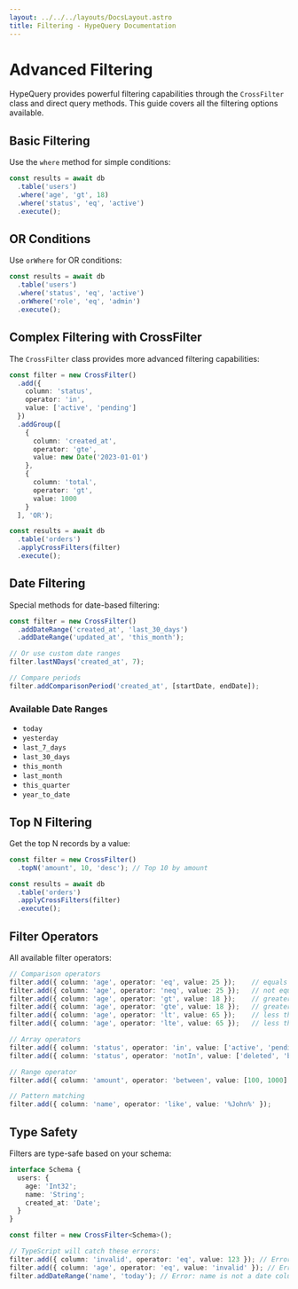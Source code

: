 ```yaml
---
layout: ../../../layouts/DocsLayout.astro
title: Filtering - HypeQuery Documentation
---
```


# Advanced Filtering

HypeQuery provides powerful filtering capabilities through the `CrossFilter` class and direct query methods. This guide covers all the filtering options available.

## Basic Filtering

Use the `where` method for simple conditions:

```typescript
const results = await db
  .table('users')
  .where('age', 'gt', 18)
  .where('status', 'eq', 'active')
  .execute();
```

## OR Conditions

Use `orWhere` for OR conditions:

```typescript
const results = await db
  .table('users')
  .where('status', 'eq', 'active')
  .orWhere('role', 'eq', 'admin')
  .execute();
```

## Complex Filtering with CrossFilter

The `CrossFilter` class provides more advanced filtering capabilities:

```typescript
const filter = new CrossFilter()
  .add({
    column: 'status',
    operator: 'in',
    value: ['active', 'pending']
  })
  .addGroup([
    {
      column: 'created_at',
      operator: 'gte',
      value: new Date('2023-01-01')
    },
    {
      column: 'total',
      operator: 'gt',
      value: 1000
    }
  ], 'OR');

const results = await db
  .table('orders')
  .applyCrossFilters(filter)
  .execute();
```

## Date Filtering

Special methods for date-based filtering:

```typescript
const filter = new CrossFilter()
  .addDateRange('created_at', 'last_30_days')
  .addDateRange('updated_at', 'this_month');

// Or use custom date ranges
filter.lastNDays('created_at', 7);

// Compare periods
filter.addComparisonPeriod('created_at', [startDate, endDate]);
```

### Available Date Ranges

- `today`
- `yesterday`
- `last_7_days`
- `last_30_days`
- `this_month`
- `last_month`
- `this_quarter`
- `year_to_date`

## Top N Filtering

Get the top N records by a value:

```typescript
const filter = new CrossFilter()
  .topN('amount', 10, 'desc'); // Top 10 by amount

const results = await db
  .table('orders')
  .applyCrossFilters(filter)
  .execute();
```

## Filter Operators

All available filter operators:

```typescript
// Comparison operators
filter.add({ column: 'age', operator: 'eq', value: 25 });    // equals
filter.add({ column: 'age', operator: 'neq', value: 25 });   // not equals
filter.add({ column: 'age', operator: 'gt', value: 18 });    // greater than
filter.add({ column: 'age', operator: 'gte', value: 18 });   // greater than or equal
filter.add({ column: 'age', operator: 'lt', value: 65 });    // less than
filter.add({ column: 'age', operator: 'lte', value: 65 });   // less than or equal

// Array operators
filter.add({ column: 'status', operator: 'in', value: ['active', 'pending'] });
filter.add({ column: 'status', operator: 'notIn', value: ['deleted', 'banned'] });

// Range operator
filter.add({ column: 'amount', operator: 'between', value: [100, 1000] });

// Pattern matching
filter.add({ column: 'name', operator: 'like', value: '%John%' });
```

## Type Safety

Filters are type-safe based on your schema:

```typescript
interface Schema {
  users: {
    age: 'Int32';
    name: 'String';
    created_at: 'Date';
  }
}

const filter = new CrossFilter<Schema>();

// TypeScript will catch these errors:
filter.add({ column: 'invalid', operator: 'eq', value: 123 }); // Error: invalid column
filter.add({ column: 'age', operator: 'eq', value: 'invalid' }); // Error: age expects number
filter.addDateRange('name', 'today'); // Error: name is not a date column
``` 